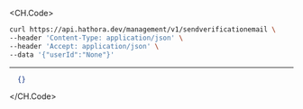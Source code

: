 
<CH.Code>
```bash Example Request
curl https://api.hathora.dev/management/v1/sendverificationemail \
--header 'Content-Type: application/json' \
--header 'Accept: application/json' \
--data '{"userId":"None"}'
```
---

```json Example Response
  {}
```
</CH.Code>
